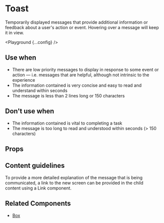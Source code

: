 
# Toast

Temporarily displayed messages that provide additional information or feedback about a user's action or event. Hovering over a message will keep it in view.

<Playground {...config} />

## Use when

- There are low priority messages to display in response to some event or action — i.e. messages that are helpful, although not intrinsic to the experience
- The information contained is very concise and easy to read and understand within seconds
- The message is less than 2 lines long or 150 characters

## Don't use when

- The information contained is vital to completing a task
- The message is too long to read and understood within seconds (> 150 characters)

## Props

<PropsTable propsConfig={config.props} />

## Content guidelines

To provide a more detailed explanation of the message that is being communicated, a link to the new screen can be provided in the child content using a Link component.

## Related Components

- [Box](/box)